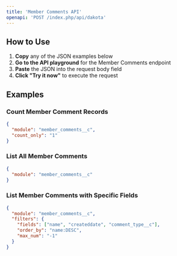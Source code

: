 ```yaml
---
title: 'Member Comments API'
openapi: 'POST /index.php/api/dakota'
---
```


## How to Use

1. **Copy** any of the JSON examples below
2. **Go to the API playground** for the Member Comments endpoint
3. **Paste** the JSON into the request body field
4. **Click "Try it now"** to execute the request

## Examples

### Count Member Comment Records
```json
{
  "module": "member_comments__c",
  "count_only": "1"
}
```

### List All Member Comments
```json
{
  "module": "member_comments__c"
}
```

### List Member Comments with Specific Fields
```json
{
  "module": "member_comments__c",
  "filters": {
    "fields": ["name", "createddate", "comment_type__c"],
    "order_by": "name:DESC",
    "max_num": "-1"
  }
}
``` 